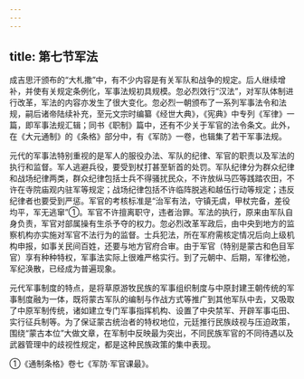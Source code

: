 ```yaml
---
---
---
```

title: 第七节军法
---



成吉思汗颁布的“大札撒”中，有不少内容是有关军队和战争的规定。后人继续增补，并使有关规定条例化，军事法规初具规模。忽必烈效行“汉法”，对军队体制进行改革，军法的内容亦发生了很大变化。忽必烈一朝颁布了一系列军事法令和法规，嗣后诸帝陆续补充，至元文宗时编纂《经世大典》，《宪典》中专列《军律》一篇，即军事法规汇辑；同书《职制》篇中，还有不少关于军官的法令条文。此外，在《大元通制》的《条格》部分中，有《军防》一卷，也辑集了若干军事法规。

元代的军事法特别重视的是军人的服役办法、军队的纪律、军官的职责以及军法的执行和监督。军人逃避兵役，要受到杖打甚至斩首的处罚。军队纪律分为群众纪律和战场纪律两类，群众纪律包括士兵不得骚扰民众，不许放纵马匹等践踏农田，不许在寺院庙观内驻军等规定；战场纪律包括不许临阵脱逃和越伍行动等规定；违反纪律者也要受到严惩。军官的考核标准是“治军有法，守镇无虞，甲杖完备，差役均平，军无逃窜”①。军官不许擅离职守，违者治罪。军法的执行，原来由军队自身负责，军官对部属操有生杀予夺的权力。忽必烈改革军政后，由中央到地方的监察机构亦实施对军官不法行为的监督。士兵犯法，所在军府需核定情况后向上级机构申报，如事关民间百姓，还要与地方官府合审。由于军官（特别是蒙古和色目军官）享有种种特权，军事法实际上很难严格实行。到了元朝中、后期，军律松弛，军纪涣散，已经成为普遍现象。

元代军事制度的特点，是将草原游牧民族的军事组织制度与中原封建王朝传统的军事制度融为一体，既将蒙古军队的编制与作战方式等推广到其他军队中去，又吸取了中原军制传统，诸如建立专门军事指挥机构、设置了中央禁军、开辟军事屯田、实行征兵制等。为了保证蒙古统治者的特权地位，元廷推行民族歧视与压迫政策，围绕“蒙古本位”大做文章，在军制中反映最为突出，不同民族军官的不同待遇以及武器管理中的歧视性规定，都是这种民族政策的集中表现。

①《通制条格》卷七《军防·军官课最》。